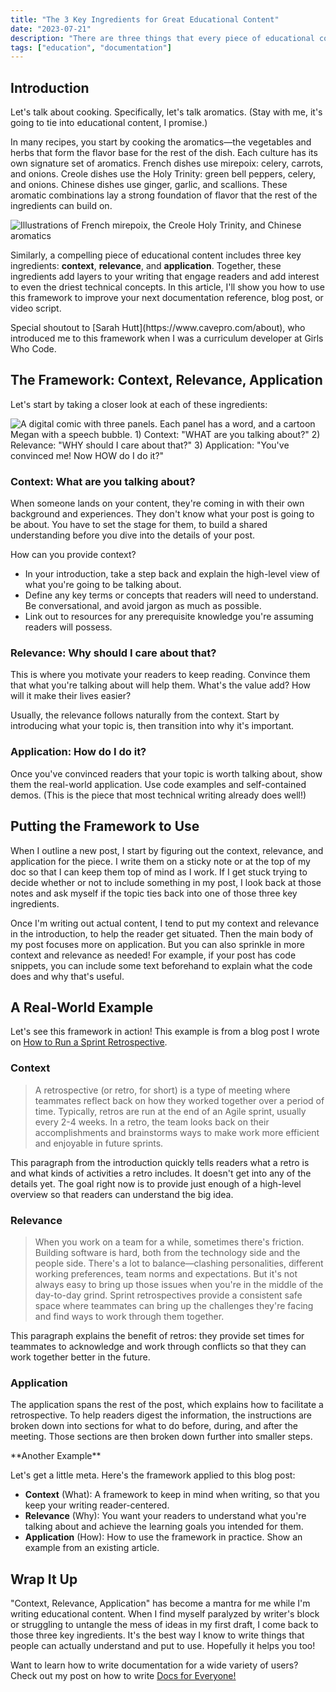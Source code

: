 ```yaml
---
title: "The 3 Key Ingredients for Great Educational Content"
date: "2023-07-21"
description: "There are three things that every piece of educational content needs: Context, Relevance, and Application. This post explains each piece and how I use them to improve my teaching and technical writing."
tags: ["education", "documentation"]
---
```


## Introduction

Let's talk about cooking. Specifically, let's talk aromatics. (Stay with me, it's going to tie into educational content, I promise.)

In many recipes, you start by cooking the aromatics—the vegetables and herbs that form the flavor base for the rest of the dish. Each culture has its own signature set of aromatics. French dishes use mirepoix: celery, carrots, and onions. Creole dishes use the Holy Trinity: green bell peppers, celery, and onions. Chinese dishes use ginger, garlic, and scallions. These aromatic combinations lay a strong foundation of flavor that the rest of the ingredients can build on.

![Illustrations of French mirepoix, the Creole Holy Trinity, and Chinese aromatics](./ingredients.png)

Similarly, a compelling piece of educational content includes three key ingredients: **context**, **relevance**, and **application**. Together, these ingredients add layers to your writing that engage readers and add interest to even the driest technical concepts. In this article, I'll show you how to use this framework to improve your next documentation reference, blog post, or video script.

<CalloutBox>
  Special shoutout to [Sarah Hutt](https://www.cavepro.com/about), who introduced me to this framework when I was a curriculum developer at Girls Who Code.
</CalloutBox>


## The Framework: Context, Relevance, Application

Let's start by taking a closer look at each of these ingredients:

![A digital comic with three panels. Each panel has a word, and a cartoon Megan with a speech bubble. 1) Context: "WHAT are you talking about?" 2) Relevance: "WHY should I care about that?" 3) Application: "You've convinced me! Now HOW do I do it?"](./context-relevance-application.png)

### **Context**: What are you talking about?

When someone lands on your content, they're coming in with their own background and experiences. They don't know what your post is going to be about. You have to set the stage for them, to build a shared understanding before you dive into the details of your post.

How can you provide context?

- In your introduction, take a step back and explain the high-level view of what you're going to be talking about.
- Define any key terms or concepts that readers will need to understand. Be conversational, and avoid jargon as much as possible.
- Link out to resources for any prerequisite knowledge you're assuming readers will possess.


### **Relevance**: Why should I care about that?

This is where you motivate your readers to keep reading. Convince them that what you're talking about will help them. What's the value add? How will it make their lives easier?

Usually, the relevance follows naturally from the context. Start by introducing what your topic is, then transition into why it's important.


### **Application**: How do I do it?

Once you've convinced readers that your topic is worth talking about, show them the real-world application. Use code examples and self-contained demos. (This is the piece that most technical writing already does well!)


## Putting the Framework to Use

When I outline a new post, I start by figuring out the context, relevance, and application for the piece. I write them on a sticky note or at the top of my doc so that I can keep them top of mind as I work. If I get stuck trying to decide whether or not to include something in my post, I look back at those notes and ask myself if the topic ties back into one of those three key ingredients.

Once I'm writing out actual content, I tend to put my context and relevance in the introduction, to help the reader get situated. Then the main body of my post focuses more on application. But you can also sprinkle in more context and relevance as needed! For example, if your post has code snippets, you can include some text beforehand to explain what the code does and why that's useful.


## A Real-World Example

Let's see this framework in action! This example is from a blog post I wrote on [How to Run a Sprint Retrospective](https://meganesulli.com/blog/how-to-run-a-retro/).

### Context

> A retrospective (or retro, for short) is a type of meeting where teammates reflect back on how they worked together over a period of time. Typically, retros are run at the end of an Agile sprint, usually every 2-4 weeks. In a retro, the team looks back on their accomplishments and brainstorms ways to make work more efficient and enjoyable in future sprints.

This paragraph from the introduction quickly tells readers what a retro is and what kinds of activities a retro includes. It doesn't get into any of the details yet. The goal right now is to provide just enough of a high-level overview so that readers can understand the big idea.


### Relevance

> When you work on a team for a while, sometimes there's friction. Building software is hard, both from the technology side and the people side. There's a lot to balance—clashing personalities, different working preferences, team norms and expectations. But it's not always easy to bring up those issues when you're in the middle of the day-to-day grind. Sprint retrospectives provide a consistent safe space where teammates can bring up the challenges they're facing and find ways to work through them together.

This paragraph explains the benefit of retros: they provide set times for teammates to acknowledge and work through conflicts so that they can work together better in the future.

### Application

The application spans the rest of the post, which explains how to facilitate a retrospective. To help readers digest the information, the instructions are broken down into sections for what to do before, during, and after the meeting. Those sections are then broken down further into smaller steps.

<CalloutBox>
  **Another Example**

  Let's get a little meta. Here's the framework applied to this blog post:

  - **Context** (What): A framework to keep in mind when writing, so that you keep your writing reader-centered.
  - **Relevance** (Why): You want your readers to understand what you're talking about and achieve the learning goals you intended for them.
  - **Application** (How): How to use the framework in practice. Show an example from an existing article.
</CalloutBox>

## Wrap It Up

"Context, Relevance, Application" has become a mantra for me while I'm writing educational content. When I find myself paralyzed by writer's block or struggling to untangle the mess of ideas in my first draft, I come back to those three key ingredients. It's the best way I know to write things that people can actually understand and put to use. Hopefully it helps you too!

Want to learn how to write documentation for a wide variety of users? Check out my post on how to write [Docs for Everyone!](https://meganesulli.com/blog/docs-for-everyone/)
